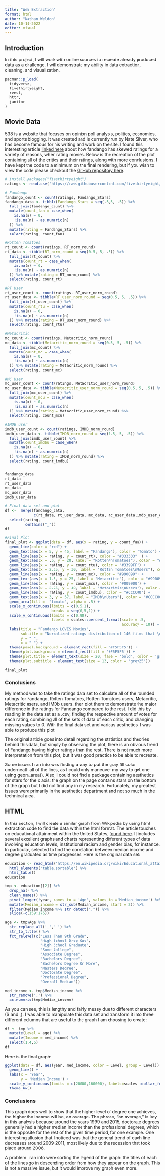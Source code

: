 ```yaml
---
title: "Web Extraction"
format: html
author: "Nathan Weldon"
date: 10-14-2022
editor: visual
---
```


## Introduction

In this project, I will work with online sources to recreate already produced data as a challenge. I will demonstrate my ability in data extraction, cleaning, and visualization.

```r
pacman::p_load(
  tidyverse,
  fivethirtyeight,
  rvest,
  httr,
  janitor
)

```

## Movie Data

538 is a website that focuses on opinion poll analysis, politics, economics, and sports blogging. It was created and is currently run by Nate Silver, who has become famous for his writing and work on the site. I found this interesting article [linked here](https://fivethirtyeight.com/features/fandango-movies-ratings/) about how fandango has skewed ratings for a variety of reasons, when rating movies. Below is the recreation of the plot containing all of the critics and their ratings, along with more conclusions. I have kept the code to a minimum on the final rendering, but if you wish to view the code please checkout the [GitHub repository here](https://github.com/nathanweldon/Web-extraction-demo).

```r
# install.packages("fivethirtyeight")
ratings <- read.csv('https://raw.githubusercontent.com/fivethirtyeight/data/master/fandango/fandango_score_comparison.csv') 

```

```r
# Fandango
fandango_count <- count(ratings, Fandango_Stars)
fandango_data <- tibble(Fandango_Stars = seq(.5,5, .5)) %>% 
  full_join(fandango_count) %>% 
  mutate(count_fan = case_when(
    is.na(n) ~ 0,
    !is.na(n) ~ as.numeric(n)
  )) %>% 
  mutate(rating = Fandango_Stars) %>% 
  select(rating, count_fan)

#Rotten Tomatoes
rt_count <- count(ratings, RT_norm_round)
rt_data <- tibble(RT_norm_round = seq(0.5, 5, .5)) %>% 
  full_join(rt_count) %>% 
  mutate(count_rt = case_when(
    is.na(n) ~ 0,
    !is.na(n) ~ as.numeric(n)
  )) %>% mutate(rating = RT_norm_round) %>% 
  select(rating, count_rt)

#RT User
rt_user_count <- count(ratings, RT_user_norm_round)
rt_user_data <- tibble(RT_user_norm_round = seq(0.5, 5, .5)) %>% 
  full_join(rt_user_count) %>% 
  mutate(count_rtu = case_when(
    is.na(n) ~ 0,
    !is.na(n) ~ as.numeric(n)
  )) %>% mutate(rating = RT_user_norm_round) %>% 
  select(rating, count_rtu)

#Metacritic
mc_count <- count(ratings, Metacritic_norm_round)
mc_data <- tibble(Metacritic_norm_round = seq(0.5, 5, .5)) %>% 
  full_join(mc_count) %>% 
  mutate(count_mc = case_when(
    is.na(n) ~ 0,
    !is.na(n) ~ as.numeric(n)
  )) %>% mutate(rating = Metacritic_norm_round) %>% 
  select(rating, count_mc)

#MC User
mc_user_count <- count(ratings, Metacritic_user_norm_round)
mc_user_data <- tibble(Metacritic_user_norm_round = seq(0.5, 5, .5)) %>% 
  full_join(mc_user_count) %>% 
  mutate(count_mcu = case_when(
    is.na(n) ~ 0,
    !is.na(n) ~ as.numeric(n)
  )) %>% mutate(rating = Metacritic_user_norm_round) %>% 
  select(rating, count_mcu)

#IMDB user
imdb_user_count <- count(ratings, IMDB_norm_round)
imdb_user_data <- tibble(IMDB_norm_round = seq(0.5, 5, .5)) %>% 
  full_join(imdb_user_count) %>% 
  mutate(count_imdbu = case_when(
    is.na(n) ~ 0,
    !is.na(n) ~ as.numeric(n)
  )) %>% mutate(rating = IMDB_norm_round) %>% 
  select(rating, count_imdbu) 



```

```r
fandango_data
rt_data
rt_user_data
mc_data
mc_user_data
imdb_user_data
```

```r
# Final data set and plot
df <-  merge(fandango_data, 
             c(rt_data, rt_user_data, mc_data, mc_user_data,imdb_user_data)) %>% 
  select(rating, 
         contains("_"))
df

```

```r

#Final Plot
final_plot <- ggplot(data = df, aes(x = rating, y = count_fan)) +
  geom_line(color = "red") + 
  geom_text(aes(x = 5, y = 45, label = "Fandango"), color = "Tomato") +
  geom_line(aes(x = rating, y = count_rt), color = "#333333", ) + 
  geom_text(aes(x = .5, y = 20, label = "Rotten\nTomatoes"), color = "#333333") +
  geom_line(aes(x = rating, y = count_rtu), color = "#3399FF") + 
  geom_text(aes(x = 2.15, y = 30, label = "Rotten Tomatoes\nUsers"), color = "#3399FF") +
  geom_line(aes(x = rating, y = count_mc), color = "#990099") + 
  geom_text(aes(x = 1.5, y = 25, label = "Metacritic"), color = "#990099")+
  geom_line(aes(x = rating, y = count_mcu), color = "#009900") + 
  geom_text(aes(x = 2.75, y = 40, label = "Metacritic\nUsers"), color = "#009900") +
  geom_line(aes(x = rating, y = count_imdbu), color = "#CCCC00") + 
  geom_text(aes(x = 3, y = 57, label = "IMDb\nUsers"), color = "#CCCC00") +
  geom_area(fill =  "tomato", alpha = .5) +
  scale_x_continuous(limits = c(0,5.1), 
                     breaks = seq(0,5,1)) +
  scale_y_continuous(limits = c(0,90), 
                     labels = scales::percent_format(scale = .5, 
                                                     accuracy = 10)) +
  labs(title = "Fandango LOVES Movies",
       subtitle = "Normalized ratings distribution of 146 films that \nplayed in theaters in 2015 and received 30+ reviews on Fandango.com",
       y = " ",
       x = " ") +
  theme(panel.background = element_rect(fill = '#F5F5F5')) +
  theme(plot.background = element_rect(fill = '#F5F5F5')) +
  theme(plot.title = element_text(size = 20, face = 'bold', color = 'grey20')) +
  theme(plot.subtitle = element_text(size = 13, color = 'grey25'))

final_plot
```

### Conclusions

My method was to take the ratings data set to calculate all of the rounded ratings for Fandango, Rotten Tomatoes, Rotten Tomatoes users, Metacritic, Metacritic users, and IMDb users, then plot them to demonstrate the major difference in the ratings for Fandango compared to the rest. I did this by reading in the data set as a .csv, finding the respective amount of votes for each rating, combining all of the sets of data of each critic, and changing missing values to 0. With the final data set and various aesthetics, I was able to produce this plot.

The original article goes into detail regarding the statistics and theories behind this data, but simply by observing the plot, there is an obvious trend of Fandango having higher ratings than the rest. There is not much more interpretation from this plot, but it was good practice to be able to recreate.

Some issues I ran into was finding a way to put the gray fill color underneath all of the lines, as I could only maneuver my way to get one using geom_area(). Also, I could not find a package containing aesthetics for stars for the x axis: the graph on the page contains stars on the bottom of the graph but I did not find any in my research. Fortunately, my greatest issues were primarily in the aesthetics department and not so much in the technical area.

## HTML

In this section, I will create a similar graph from Wikipedia by using html extraction code to find the data within the html format. The article touches on educational attainment within the United States, [found here](https://en.wikipedia.org/wiki/Educational_attainment_in_the_United_States). It includes several excellent graphs and charts representing different types of data involving education levels, institutional racism and gender bias, for instance. In particular, selected to find the correlation between median income and degree graduated as time progresses. Here is the original data set:

```r
education <- read_html('https://en.wikipedia.org/wiki/Educational_attainment_in_the_United_States') %>%
  html_elements('table.sortable') %>%
  html_table()
education
```

```r
tmp <- education[[2]] %>%
  drop_na() %>%
  clean_names() %>%
  pivot_longer(!year, names_to = 'Age', values_to ='Median_income') %>%
  mutate(Median_income = str_sub(Median_income, start = 2)) %>%
  filter(Median_income %>% str_detect(",")) %>%
  slice(-c(159:176)) 

age <- tmp$Age %>%
  str_replace_all('_',' ') %>%
  str_to_title() %>%
  fct_relevel(c("Less Than 9th Grade",
                "High School Drop Out",
                "High School Graduate",
                "Some College",
                "Associate Degree",
                "Bachelors Degree",
                "Bachelors Degree Or More",
                "Masters Degree",
                "Doctorate Degree",
                "Professional Degree",
                "Overall Median"))

med_income <- tmp$Median_income %>%
  str_remove(',') %>%
  as.numeric(tmp$Median_income)


```

As you can see, this is lengthy and fairly messy due to different characters (\$ and ,). I was able to manipulate this data set and transform it into three different columns that are useful to the graph I am choosing to create:

```r
df <- tmp %>%
  mutate(Level = age) %>%
  mutate(Income = med_income) %>%
  select(1,4,5)
df

```

Here is the final graph:

```r
ggplot(data = df, aes(year, med_income, color = Level, group = Level)) +
  geom_line() +
  labs(x = 'Year',
       y = 'Median Income') +
  scale_y_continuous(limits = c(20000,160000), labels=scales::dollar_format()) +
  theme_bw()
```

### Conclusions

This graph does well to show that the higher level of degree one achieves, the higher the income will be, on average. The phrase, "on average," is key in this analysis because around the years 1999 and 2015, doctorate degrees generally had a higher median income than the professional degrees, which is the opposite for the rest of the given time period, for one example. One interesting allusion that I noticed was that the general trend of each line decreases around 2009-2011, most likely due to the recession that took place around 2008.

A problem I ran into were sorting the legend of the graph: the titles of each of the lines go in descending order from how they appear on the graph. This is not a massive issue, but it would improve my graph even more.
